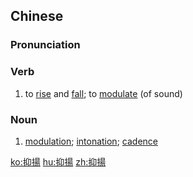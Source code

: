 {{also|抑扬}}
==Chinese==
{{zh-forms|s=抑扬}}

===Pronunciation===
{{zh-pron
|m=yìyáng
|c=jik1 joeng4
|mn=qz:iak-iông/xm:ek-iông/zz:ek-iâng
|cat=v,n
}}

===Verb===
{{zh-verb}}

# to [[rise]] and [[fall]]; to [[modulate]] (of sound)

===Noun===
{{zh-noun}}

# [[modulation]]; [[intonation]]; [[cadence]]

[[ko:抑揚]]
[[hu:抑揚]]
[[zh:抑揚]]